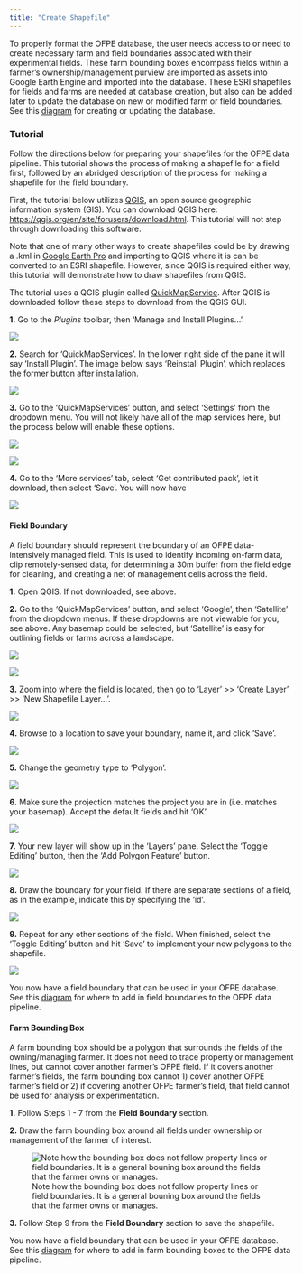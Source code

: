 ```yaml
---
title: "Create Shapefile"
---
```

To properly format the OFPE database, the user needs access to or need to create necessary farm and field boundaries associated with their experimental fields. These farm bounding boxes encompass fields within a farmer's ownership/management purview are imported as assets into Google Earth Engine and imported into the database. These ESRI shapefiles for fields and farms are needed at database creation, but also can be added later to update the database on new or modified farm or field boundaries. See this  [diagram](db_creation.html) for creating or updating the database.

### Tutorial
Follow the directions below for preparing your shapefiles for the OFPE data pipeline. This tutorial shows the process of making a shapefile for a field first, followed by an abridged description of the process for making a shapefile for the field boundary.

First, the tutorial below utilizes [QGIS](https://qgis.org), an open source geographic information system (GIS). You can download QGIS here: <https://qgis.org/en/site/forusers/download.html>. This tutorial will not step through downloading this software. 

Note that one of many other ways to create shapefiles could be by drawing a .kml in [Google Earth Pro](https://www.google.com/earth/versions/#download-pro) and importing to QGIS where it is can be converted to an ESRI shapefile. However, since QGIS is required either way, this tutorial will demonstrate how to draw shapefiles from QGIS.

The tutorial uses a QGIS plugin called [QuickMapService](https://plugins.qgis.org/plugins/quick_map_services/). After QGIS is downloaded follow these steps to download from the QGIS GUI.

**1.** Go to the *Plugins* toolbar, then 'Manage and Install Plugins...'.

![](create_shp_qgis/step_pre_1.png)

**2.** Search for 'QuickMapServices'. In the lower right side of the pane it will say 'Install Plugin'. The image below says 'Reinstall Plugin', which replaces the former button after installation.

![](create_shp_qgis/step_pre_2.png)

**3.** Go to the 'QuickMapServices' button, and select 'Settings' from the dropdown menu. You will not likely have all of the map services here, but the process below will enable these options.

![](create_shp_qgis/step_pre_3a.png)

![](create_shp_qgis/step_pre_3b.png)

**4.** Go to the 'More services' tab, select 'Get contributed pack', let it download, then select 'Save'. You will now have 

![](create_shp_qgis/step_pre_4.png)


#### Field Boundary
A field boundary should represent the boundary of an OFPE data-intensively managed field. This is used to identify incoming on-farm data, clip remotely-sensed data, for determining a 30m buffer from the field edge for cleaning, and creating a net of management cells across the field.

**1.** Open QGIS. If not downloaded, see above. 

**2.** Go to the 'QuickMapServices' button, and select 'Google', then 'Satellite' from the dropdown menus. If these dropdowns are not viewable for you, see above. Any basemap could be selected, but 'Satellite' is easy for outlining fields or farms across a landscape.

![](create_shp_qgis/step_pre_3a.png)

![](create_shp_qgis/step_fld_2.png)

**3.** Zoom into where the field is located, then go to 'Layer' >> 'Create Layer' >> 'New Shapefile Layer...'.

![](create_shp_qgis/step_fld_3.png)

**4.** Browse to a location to save your boundary, name it, and click 'Save'. 

![](create_shp_qgis/step_fld_4.png)

**5.** Change the geometry type to 'Polygon'.

![](create_shp_qgis/step_fld_5.png)

**6.** Make sure the projection matches the project you are in (i.e. matches your basemap). Accept the default fields and hit 'OK'.

![](create_shp_qgis/step_fld_6.png)

**7.** Your new layer will show up in the 'Layers' pane. Select the 'Toggle Editing' button, then the 'Add Polygon Feature' button.

![](create_shp_qgis/step_fld_7.png)

**8.** Draw the boundary for your field. If there are separate sections of a field, as in the example, indicate this by specifying the 'id'.

![](create_shp_qgis/step_fld_8.png)

**9.** Repeat for any other sections of the field. When finished, select the 'Toggle Editing' button and hit 'Save' to implement your new polygons to the shapefile.

![](create_shp_qgis/step_fld_9.png)

You now have a field boundary that can be used in your OFPE database. See this  [diagram](db_creation.html) for where to add in field boundaries to the OFPE data pipeline.

#### Farm Bounding Box 
A farm bounding box should be a polygon that surrounds the fields of the owning/managing farmer. It does not need to trace property or management lines, but cannot cover another farmer's OFPE field. If it covers another farmer's fields, the farm bounding box cannot 1) cover another OFPE farmer's field or 2) if covering another OFPE farmer's field, that field cannot be used for analysis or experimentation. 

**1.** Follow Steps 1 - 7 from the **Field Boundary** section.

**2.** Draw the farm bounding box around all fields under ownership or management of the farmer of interest.

![Note how the bounding box does not follow property lines or field boundaries. It is a general bouning box around the fields that the farmer owns or manages.](create_shp_qgis/step_farm_2.png)

**3.** Follow Step 9 from the **Field Boundary** section to save the shapefile.

You now have a field boundary that can be used in your OFPE database. See this  [diagram](db_creation.html) for where to add in farm bounding boxes to the OFPE data pipeline.





